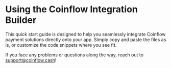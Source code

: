 
<ContentBlock>

# Using the Coinflow Integration Builder

This quick start guide is designed to help you seamlessly integrate Coinflow payment solutions directly onto your app.
Simply copy and paste the files as is, or customize the code snippets where you see fit.

If you face any problems or questions along the way, reach out to support@coinflow.cash!

</ContentBlock>
